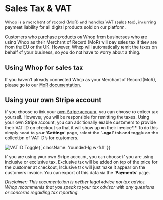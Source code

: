 # Sales Tax & VAT

Whop is a merchant of record (MoR) and handles VAT (sales tax), incurring payment liability for all digital products sold on our platform. 

Customers who purchase products on Whop from businesses who are using Whop as their Merchant of Record (MoR) will pay sales tax if they are from the EU or the UK. However, Whop will automatically remit the taxes on behalf of your business, so you do not have to worry about a thing.

## Using Whop for sales tax

If you haven’t already connected Whop as your Merchant of Record (MoR), please go to our [MoR documentation](/merchant-of-record). 

## Using your own Stripe account

If you choose to link your [own Stripe account](/getting-paid#stripe-integration), you can choose to collect tax yourself. However, you will be responsible for remitting the taxes. Using your own Stripe account, you can additionally enable customers to provide their VAT ID on checkout so that it will show up on their invoice*.* To do this simply head to your ‘**Settings**’ page, select the ‘**Legal**’ tab and toggle on the collection of VAT ID’s for customers.

![VAT ID Toggle](https://i.imgur.com/6Wvo2jE.gif){{ className: 'rounded-lg w-full' }}

If you are using your own Stripe account, you can choose if you are using inclusive or exclusive tax. Exclusive tax will be added on top of the price for the customer at checkout, Inclusive tax will just make it appear on the customers invoice. You can export of this data via the ‘**Payments**’ page.

*Disclaimer: This documentation is neither legal advice nor tax advice. Whop recommends that you speak to your tax advisor with any questions or concerns regarding tax reporting.*